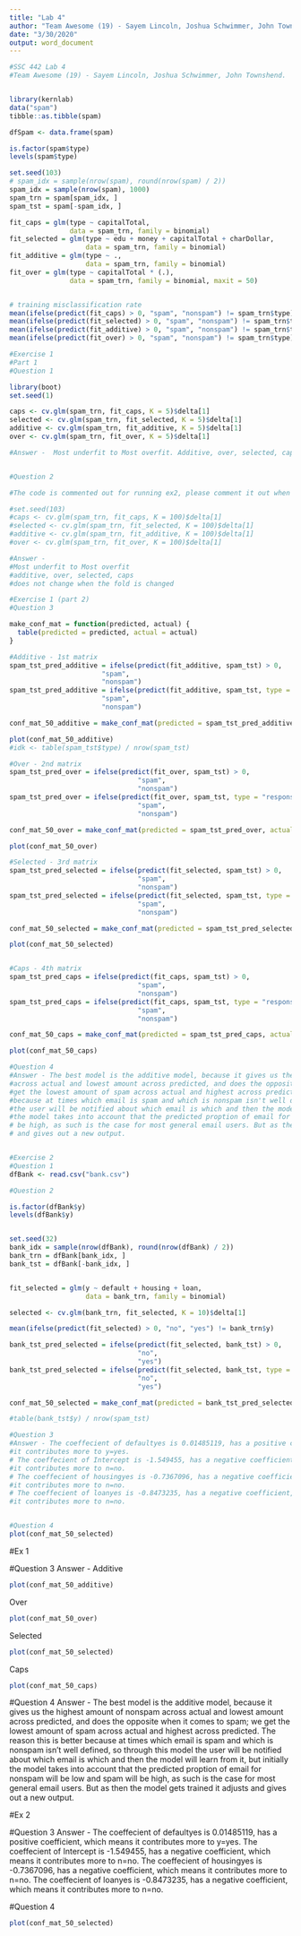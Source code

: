 ---
title: "Lab 4"
author: "Team Awesome (19) - Sayem Lincoln, Joshua Schwimmer, John Townshend."
date: "3/30/2020"
output: word_document
---

```{r setup, include=FALSE}

#SSC 442 Lab 4
#Team Awesome (19) - Sayem Lincoln, Joshua Schwimmer, John Townshend.


library(kernlab)
data("spam")
tibble::as.tibble(spam)

dfSpam <- data.frame(spam)

is.factor(spam$type)
levels(spam$type)

set.seed(103)
# spam_idx = sample(nrow(spam), round(nrow(spam) / 2))
spam_idx = sample(nrow(spam), 1000)
spam_trn = spam[spam_idx, ]
spam_tst = spam[-spam_idx, ]

fit_caps = glm(type ~ capitalTotal,
               data = spam_trn, family = binomial)
fit_selected = glm(type ~ edu + money + capitalTotal + charDollar,
                   data = spam_trn, family = binomial)
fit_additive = glm(type ~ .,
                   data = spam_trn, family = binomial)
fit_over = glm(type ~ capitalTotal * (.),
               data = spam_trn, family = binomial, maxit = 50)


# training misclassification rate
mean(ifelse(predict(fit_caps) > 0, "spam", "nonspam") != spam_trn$type)
mean(ifelse(predict(fit_selected) > 0, "spam", "nonspam") != spam_trn$type)
mean(ifelse(predict(fit_additive) > 0, "spam", "nonspam") != spam_trn$type)
mean(ifelse(predict(fit_over) > 0, "spam", "nonspam") != spam_trn$type)

#Exercise 1 
#Part 1
#Question 1

library(boot)
set.seed(1)

caps <- cv.glm(spam_trn, fit_caps, K = 5)$delta[1]
selected <- cv.glm(spam_trn, fit_selected, K = 5)$delta[1]
additive <- cv.glm(spam_trn, fit_additive, K = 5)$delta[1]
over <- cv.glm(spam_trn, fit_over, K = 5)$delta[1]

#Answer -  Most underfit to Most overfit. Additive, over, selected, caps


#Question 2

#The code is commented out for running ex2, please comment it out when running for ex1 part 2.

#set.seed(103)
#caps <- cv.glm(spam_trn, fit_caps, K = 100)$delta[1]
#selected <- cv.glm(spam_trn, fit_selected, K = 100)$delta[1]
#additive <- cv.glm(spam_trn, fit_additive, K = 100)$delta[1]
#over <- cv.glm(spam_trn, fit_over, K = 100)$delta[1]

#Answer - 
#Most underfit to Most overfit
#additive, over, selected, caps
#does not change when the fold is changed

#Exercise 1 (part 2)
#Question 3 

make_conf_mat = function(predicted, actual) {
  table(predicted = predicted, actual = actual)
}

#Additive - 1st matrix
spam_tst_pred_additive = ifelse(predict(fit_additive, spam_tst) > 0,
                       "spam",
                       "nonspam")
spam_tst_pred_additive = ifelse(predict(fit_additive, spam_tst, type = "response") > 0.5,
                       "spam",
                       "nonspam")

conf_mat_50_additive = make_conf_mat(predicted = spam_tst_pred_additive, actual = spam_tst$type)

plot(conf_mat_50_additive)
#idk <- table(spam_tst$type) / nrow(spam_tst)

#Over - 2nd matrix
spam_tst_pred_over = ifelse(predict(fit_over, spam_tst) > 0,
                                "spam",
                                "nonspam")
spam_tst_pred_over = ifelse(predict(fit_over, spam_tst, type = "response") > 0.5,
                                "spam",
                                "nonspam")

conf_mat_50_over = make_conf_mat(predicted = spam_tst_pred_over, actual = spam_tst$type)

plot(conf_mat_50_over)

#Selected - 3rd matrix
spam_tst_pred_selected = ifelse(predict(fit_selected, spam_tst) > 0,
                                "spam",
                                "nonspam")
spam_tst_pred_selected = ifelse(predict(fit_selected, spam_tst, type = "response") > 0.5,
                                "spam",
                                "nonspam")

conf_mat_50_selected = make_conf_mat(predicted = spam_tst_pred_selected, actual = spam_tst$type)

plot(conf_mat_50_selected)


#Caps - 4th matrix
spam_tst_pred_caps = ifelse(predict(fit_caps, spam_tst) > 0,
                                "spam",
                                "nonspam")
spam_tst_pred_caps = ifelse(predict(fit_caps, spam_tst, type = "response") > 0.5,
                                "spam",
                                "nonspam")

conf_mat_50_caps = make_conf_mat(predicted = spam_tst_pred_caps, actual = spam_tst$type)

plot(conf_mat_50_caps)

#Question 4
#Answer - The best model is the additive model, because it gives us the highest amount of nonspam 
#across actual and lowest amount across predicted, and does the opposite when it comes to spam; we 
#get the lowest amount of spam across actual and highest across predicted. The reason this is better 
#because at times which email is spam and which is nonspam isn't well defined, so through this model 
#the user will be notified about which email is which and then the model will learn from it, but initially 
#the model takes into account that the predicted proption of email for nonspam will be low and spam will 
# be high, as such is the case for most general email users. But as then the model gets trained it adjusts 
# and gives out a new output. 


#Exercise 2 
#Question 1
dfBank <- read.csv("bank.csv")

#Question 2

is.factor(dfBank$y)
levels(dfBank$y)


set.seed(32)
bank_idx = sample(nrow(dfBank), round(nrow(dfBank) / 2))
bank_trn = dfBank[bank_idx, ]
bank_tst = dfBank[-bank_idx, ]


fit_selected = glm(y ~ default + housing + loan,
                   data = bank_trn, family = binomial)

selected <- cv.glm(bank_trn, fit_selected, K = 10)$delta[1]

mean(ifelse(predict(fit_selected) > 0, "no", "yes") != bank_trn$y)

bank_tst_pred_selected = ifelse(predict(fit_selected, bank_tst) > 0,
                                "no",
                                "yes")
bank_tst_pred_selected = ifelse(predict(fit_selected, bank_tst, type = "response") > 0.5,
                                "no",
                                "yes")

conf_mat_50_selected = make_conf_mat(predicted = bank_tst_pred_selected, actual = bank_tst$y)

#table(bank_tst$y) / nrow(spam_tst)

#Question 3
#Answer - The coeffecient of defaultyes is 0.01485119, has a positive coefficient, which means 
#it contributes more to y=yes. 
# The coeffecient of Intercept is -1.549455, has a negative coefficient, which means 
#it contributes more to n=no. 
# The coeffecient of housingyes is -0.7367096, has a negative coefficient, which means 
#it contributes more to n=no. 
# The coeffecient of loanyes is -0.8473235, has a negative coefficient, which means 
#it contributes more to n=no. 


#Question 4
plot(conf_mat_50_selected)


```

#Ex 1

#Question 3
Answer - 
Additive 
```{r fig.width=12, fig.height=7, message=FALSE}
plot(conf_mat_50_additive)

```

Over
```{r fig.width=12, fig.height=7, message=FALSE}
plot(conf_mat_50_over)

```

Selected
```{r fig.width=12, fig.height=7, message=FALSE}
plot(conf_mat_50_selected)

```

Caps
```{r fig.width=12, fig.height=7, message=FALSE}
plot(conf_mat_50_caps)

```


#Question 4
Answer - The best model is the additive model, because it gives us the highest amount of nonspam across actual and lowest amount across predicted, and does the opposite when it comes to spam; we get the lowest amount of spam across actual and highest across predicted. The reason this is better because at times which email is spam and which is nonspam isn't well defined, so through this model the user will be notified about which email is which and then the model will learn from it, but initially the model takes into account that the predicted proption of email for nonspam will be low and spam will be high, as such is the case for most general email users. But as then the model gets trained it adjusts and gives out a new output. 

#Ex 2 

#Question 3
Answer - The coeffecient of defaultyes is 0.01485119, has a positive coefficient, which means it contributes more to y=yes. The coeffecient of Intercept is -1.549455, has a negative coefficient, which means it contributes more to n=no. The coeffecient of housingyes is -0.7367096, has a negative coefficient, which means it contributes more to n=no. The coeffecient of loanyes is -0.8473235, has a negative coefficient, which means it contributes more to n=no. 


#Question 4
```{r fig.width=12, fig.height=7, message=FALSE}
plot(conf_mat_50_selected)
```




